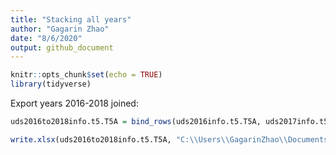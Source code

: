 ```yaml
---
title: "Stacking all years"
author: "Gagarin Zhao"
date: "8/6/2020"
output: github_document
---
```


```r
knitr::opts_chunk$set(echo = TRUE)
library(tidyverse)
```


Export years 2016-2018 joined:

```r

uds2016to2018info.t5.T5A = bind_rows(uds2016info.t5.T5A, uds2017info.t5.T5A, uds2018info.t5.T5A)

write.xlsx(uds2016to2018info.t5.T5A, "C:\\Users\\GagarinZhao\\Documents\\Work\\UDS\\Data Wrangling\\uds2016to2018info_T5_T5A.xlsx", overwrite = TRUE)
```